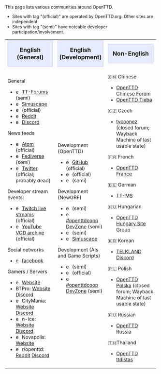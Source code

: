 This page lists various communities around OpenTTD.
* Sites with tag "(official)" are operated by OpenTTD.org. Other sites are independent.
* Sites with tag "(semi)" have noteable developer participation/involvement.

{| cellspacing="3" class="mainpagetable" align="left" style="border:0; padding: 3px"
|- valign="top" style="background-color: #f1f2fe"
|width="33%"|<div style="text-align:center; font-size:1.2em; background-color: #E7EBFF; border: 1px solid #c7c8fe">'''English (General)'''</div>
|width="33%"|<div style="text-align:center; font-size:1.2em; background-color: #E7EBFF; border: 1px solid #c7c8fe">'''English (Development)'''</div>
|width="33%"|<div style="text-align:center; font-size:1.2em; background-color: #E7EBFF; border: 1px solid #c7c8fe">'''Non-English'''</div>
|-
|General
* [[File:en/Community/Social Icons/tt-forums.png|16px]] [https://www.tt-forums.net TT-Forums] (semi)
* [[File:en/Community/Social Icons/simuscape.png|16px]] [http://www.simuscape.net Simuscape]
* [[File:en/Community/Social Icons/webchat.png|16px]] {{en/OFTC|openttd}} (official)
* [[File:en/Community/Social Icons/reddit.png|16px]] [https://www.reddit.com/r/openttd Reddit]
* [[File:en/Community/Social Icons/discord.png|16px]] [https://discord.gg/openttd Discord]

News feeds
* [[File:en/Community/Social Icons/atom.png|16px]] [https://www.openttd.org/feed.xml Atom] (official)
* [[File:en/Community/Social Icons/mastodon.png|16px]] [https://mas.to/@openttd Fediverse] (semi)
* [[File:en/Community/Social Icons/twitter.png|16px]] [https://twitter.com/OpenTTDnews Twitter] (official; probably dead)

Developer stream events:
* [[File:en/Community/Social Icons/twitch.png|16px]] [https://www.twitch.tv/openttdlive/about Twitch live streams] (official)
* [[File:en/Community/Social Icons/youtube.png|16px]] [https://www.youtube.com/channel/UCbzMyqIFbQRAR6uYsnWjhRw/videos YouTube VOD archive] (official)

Social networks
* [[File:en/Community/Social Icons/facebook.png|16px]] [https://www.facebook.com/pages/OpenTTD/13607694555 facebook]

Gamers / Servers
* [[File:en/Community/Social Icons/openttdcoop.png|16px]] {{en/OFTC|openttdcoop}} [https://www.openttdcoop.org Website]
* BTPro: [http://www.btpro.nl Website] [https://discord.gg/6WCmKP Discord]
* [[File:en/Community/Social Icons/citymania.png|16px]] CityMania: [http://citymania.org/ Website] [https://discord.com/invite/Nrdcd2y Discord]
* [[File:en/Community/Social Icons/n-ice.png|16px]] n-ice: [http://www.n-ice.org/openttd/ Website] [https://discord.gg/HRVrnY4 Discord]
* [[File:en/Community/Social Icons/novapolis.png|16px]] Novapolis: [http://www.novapolis.net/ Website]
* [[File:en/Community/Social Icons/reddit.png|16px]] r/openttd: [https://www.reddit.com/r/openttd Reddit] [https://discordapp.com/invite/0nQXSRX64lIL1zk4 Discord]

|Development (OpenTTD)
* [[File:en/Community/Social Icons/github.png|16px]] [https://github.com/OpenTTD/OpenTTD GitHub] (official)
* [[File:en/Community/Social Icons/webchat.png|16px]] {{en/OFTC|openttd}} (official)
* [[File:en/Community/Social Icons/tt-forums.png|16px]] {{en/Forum|TT-Forums|forum=33}} (semi)

Development (NewGRF)
* [[File:en/Community/Social Icons/tt-forums.png|16px]] {{en/Forum|TT-Forums|forum=66}} (semi)
* [[File:en/Community/Social Icons/openttdcoop.png|16px]] [https://dev.openttdcoop.org #openttdcoop DevZone] (semi)
* [[File:en/Community/Social Icons/openttdcoop.png|16px]] {{en/OFTC|openttdcoop.devzone}} (semi)
* [[File:en/Community/Social Icons/simuscape.png|16px]] [http://www.simuscape.net Simuscape]

Development (AIs and Game Scripts)
* [[File:en/Community/Social Icons/tt-forums.png|16px]] {{en/Forum|TT-Forums|forum=65}} (semi)
* [[File:en/Community/Social Icons/webchat.png|16px]] {{en/OFTC|openttd}} (official)
* [[File:en/Community/Social Icons/openttdcoop.png|16px]] [https://dev.openttdcoop.org #openttdcoop DevZone] (semi)
|🇨🇳 Chinese
* [http://openttd.imotor.com/ OpenTTD Chinese Forum]
* [https://tieba.baidu.com/f?kw=openttd OpenTTD Tieba]
🇨🇿 Czech
* [https://web.archive.org/web/20170425184500/http://www.tycoonez.com/ tycoonez] (closed forum; Wayback Machine of last usable state)

🇫🇷 French
* [http://www.openttd.fr OpenTTD France]

🇩🇪 German
* [http://www.tt-ms.de TT-MS]

🇭🇺 Hungarian
* [http://www.openttdhungary.gportal.hu/ OpenTTD Hungary Site Group]

🇰🇷 Korean
* [http://telk.kr TELKLAND] [https://discord.com/invite/7HCXyJF Discord]

🇵🇱 Polish
* [https://web.archive.org/web/20230731143716/https://openttd-polska.pl/ OpenTTD Polska] (closed forum; Wayback Machine of last usable state)

🇷🇺 Russian
* [http://open.ttdrussia.net/ OpenTTD Russia]

🇹🇭Thailand 
* [https://ttdistas.es/ OpenTTD ttdistas]
|}
